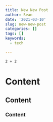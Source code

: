 ---
title: New New Post
author: Sean
date: '2021-03-10'
slug: new-new-post
categories: []
tags: []
keywords:
  - tech

---

<!--more-->


```{}
2 + 2
```



# Content

## Content

### Content